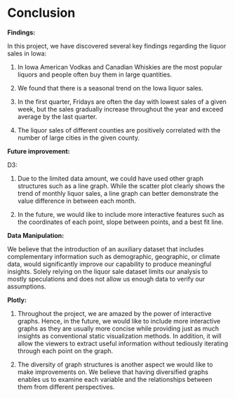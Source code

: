 # Conclusion

**Findings:**

In this project, we have discovered several key findings regarding the liquor sales in Iowa:

1.  In Iowa American Vodkas and Canadian Whiskies are the most popular liquors and people often buy them in large quantities.

2.  We found that there is a seasonal trend on the Iowa liquor sales.

3.  In the first quarter, Fridays are often the day with lowest sales of a given week, but the sales gradually increase throughout the year and exceed average by the last quarter.

4.  The liquor sales of different counties are positively correlated with the number of large cities in the given county.

**Future improvement:**

D3:

1.  Due to the limited data amount, we could have used other graph structures such as a line graph. While the scatter plot clearly shows the trend of monthly liquor sales, a line graph can better demonstrate the value difference in between each month.

2.  In the future, we would like to include more interactive features such as the coordinates of each point, slope between points, and a best fit line.

**Data Manipulation:**

We believe that the introduction of an auxiliary dataset that includes complementary information such as demographic, geographic, or climate data, would significantly improve our capability to produce meaningful insights. Solely relying on the liquor sale dataset limits our analysis to mostly speculations and does not allow us enough data to verify our assumptions.

**Plotly:**

1.  Throughout the project, we are amazed by the power of interactive graphs. Hence, in the future, we would like to include more interactive graphs as they are usually more concise while providing just as much insights as conventional static visualization methods. In addition, it will allow the viewers to extract useful information without tediously iterating through each point on the graph.

2.  The diversity of graph structures is another aspect we would like to make improvements on. We believe that having diversified graphs enables us to examine each variable and the relationships between them from different perspectives.
